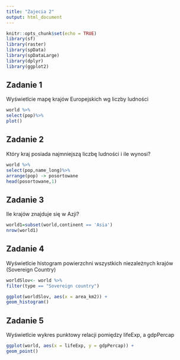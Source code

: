 ---
title: "Zajecia 2"
output: html_document
---

```{r setup, include=FALSE}
knitr::opts_chunk$set(echo = TRUE)
library(sf)
library(raster)
library(spData)
library(spDataLarge)
library(dplyr)
library(ggplot2)

```

## Zadanie 1

Wyświetlcie mapę krajów Europejskich  wg liczby ludności

```{r}
world %>% 
select(pop)%>%
plot()
```

## Zadanie 2

Który kraj posiada najmniejszą liczbę ludności i ile wynosi?


```{r}

world %>%
select(pop,name_long)%>%
arrange(pop) -> posortowane
head(posortowane,1)
```


## Zadanie 3

Ile krajów znajduje się w Azji?

```{r}
world1=subset(world,continent == 'Asia')
nrow(world1)
```


## Zadanie 4

Wyświetlcie histogram powierzchni  wszystkich niezależnych krajów (Sovereign Country)

```{r}
worldSlov<- world %>%
filter(type == "Sovereign country")

ggplot(worldSlov, aes(x = area_km2)) +
geom_histogram()
```



## Zadanie 5

Wyświetlcie wykres punktowy relacji pomiędzy lifeExp, a gdpPercap
```{r}

ggplot(world, aes(x = lifeExp, y = gdpPercap)) +
geom_point()
```



